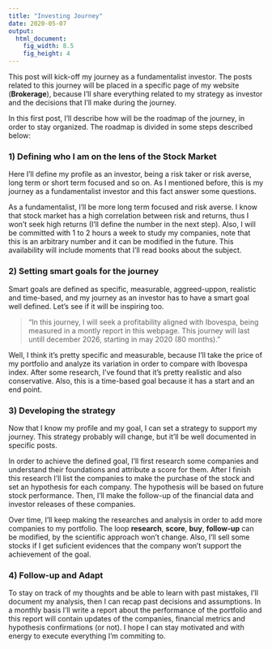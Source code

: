 ```yaml
---
title: "Investing Journey"
date: 2020-05-07
output:
  html_document:
    fig_width: 8.5
    fig_height: 4
---
```


This post will kick-off my journey as a fundamentalist investor. The posts related to this journey will be placed in a specific page of my website (**Brokerage**), because I'll share everything related to my strategy as investor and the decisions that I'll make during the journey.

In this first post, I'll describe how will be the roadmap of the journey, in order to stay organized. The roadmap is divided in some steps described below:

### **1) Defining who I am on the lens of the Stock Market**

Here I'll define my profile as an investor, being a risk taker or risk averse, long term or short term focused and so on. As I mentioned before, this is my journey as a fundamentalist investor and this fact answer some questions.

As a fundamentalist, I'll be more long term focused and risk averse. I know that stock market has a high correlation between risk and returns, thus I won't seek high returns (I'll define the number in the next step). Also, I will be committed with 1 to 2 hours a week to study my companies, note that this is an arbitrary number and it can be modified in the future. This availability will include moments that I'll read books about the subject.

### **2) Setting smart goals for the journey**

Smart goals are defined as specific, measurable, aggreed-uppon, realistic and time-based, and my journey as an investor has to have a smart goal well defined. Let's see if it will be inspiring too.

> "In this journey, I will seek a profitability aligned with Ibovespa, being measured in a montly report in this webpage. This journey will last untill december 2026, starting in may 2020 (80 months)."

Well, I think it's pretty specific and measurable, because I'll take the price of my portfolio and analyze its variation in order to compare with Ibovespa index. After some research, I've found that it's pretty realistic and also conservative. Also, this is a time-based goal because it has a start and an end point.

### **3) Developing the strategy**

Now that I know my profile and my goal, I can set a strategy to support my journey. This strategy probably will change, but it'll be well documented in specific posts. 

In order to achieve the defined goal, I'll first research some companies and understand their foundations and attribute a score for them. After I finish this research I'll list the companies to make the purchase of the stock and set an hypothesis for each company. The hypothesis will be based on future stock performance. Then, I'll make the follow-up of the financial data and investor releases of these companies. 

Over time, I'll keep making the researches and analysis in order to add more companies to my portfolio. The loop **research**, **score**, **buy**, **follow-up** can be modified, by the scientific approach won't change. Also, I'll sell some stocks if I get suficient evidences that the company won't support the achievement of the goal.

### **4) Follow-up and Adapt**

To stay on track of my thoughts and be able to learn with past mistakes, I'll document my analysis, then I can recap past decisions and assumptions. In a monthly basis I'll write a report about the performance of the portfolio and this report will contain updates of the companies, financial metrics and hypothesis confirmations (or not). I hope I can stay motivated and with energy to execute everything I'm commiting to. 






